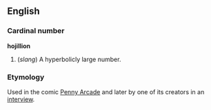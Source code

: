==English==
===Cardinal number===
'''hojillion'''
#(''slang'') A hyperbolicly large number.

===Etymology===
Used in the comic [http://www.penny-arcade.com/view.php3?date=2002-02-11 Penny Arcade] and later by one of its creators in an
[http://games.slashdot.org/article.pl?sid=04/11/26/003251&tid=188&tid=133&tid=11&tid=10 interview].